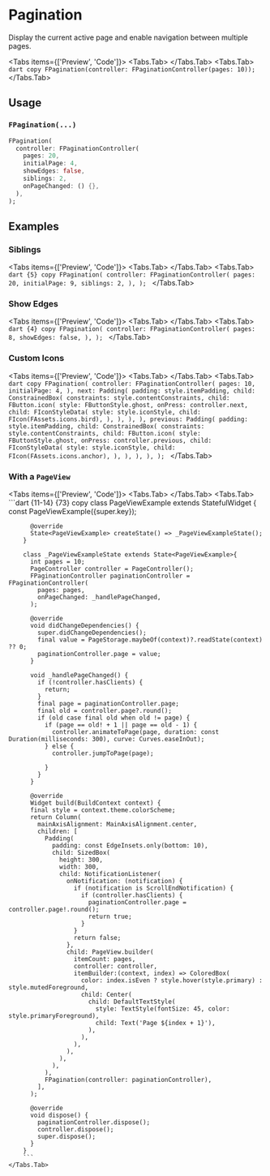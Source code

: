 
# Pagination
Display the current active page and enable navigation between multiple pages.

<LinkBadgeGroup>
    <LinkBadge label="API Reference" href="https://pub.dev/documentation/forui/latest/forui.widgets.pagination/"/>
</LinkBadgeGroup>

<Tabs items={['Preview', 'Code']}>
    <Tabs.Tab>
        <Widget name='pagination' variant='default' height={400}/>
    </Tabs.Tab>
    <Tabs.Tab>
        ```dart copy
        FPagination(controller: FPaginationController(pages: 10));
        ```
    </Tabs.Tab>
</Tabs>

## Usage

### `FPagination(...)`

```dart copy
FPagination(
  controller: FPaginationController(
    pages: 20,
    initialPage: 4,
    showEdges: false,
    siblings: 2,
    onPageChanged: () {},
  ),
);
```

## Examples


### Siblings
<Tabs items={['Preview', 'Code']}>
    <Tabs.Tab>
        <Widget name='pagination' variant='siblings' height={400}/>
    </Tabs.Tab>
    <Tabs.Tab>
        ```dart {5} copy
        FPagination(
          controller: FPaginationController(
            pages: 20,
            initialPage: 9,
            siblings: 2,
          ),
        );
        ```
    </Tabs.Tab>
</Tabs>


### Show Edges
<Tabs items={['Preview', 'Code']}>
    <Tabs.Tab>
        <Widget name='pagination' variant='show-edges' height={400}/>
    </Tabs.Tab>
    <Tabs.Tab>
        ```dart {4} copy
        FPagination(
          controller: FPaginationController(
            pages: 8,
            showEdges: false,
          ),
        );
        ```
    </Tabs.Tab>
</Tabs>

### Custom Icons
<Tabs items={['Preview', 'Code']}>
    <Tabs.Tab>
        <Widget name='pagination' variant='custom-icon' height={400}/>
    </Tabs.Tab>
    <Tabs.Tab>
        ```dart copy
        FPagination(
          controller: FPaginationController(
            pages: 10,
            initialPage: 4,
          ),
          next: Padding(
            padding: style.itemPadding,
            child: ConstrainedBox(
              constraints: style.contentConstraints,
              child: FButton.icon(
                style: FButtonStyle.ghost,
                onPress: controller.next,
                child: FIconStyleData(
                  style: style.iconStyle,
                  child: FIcon(FAssets.icons.bird),
                ),
              ),
            ),
          ),
          previous: Padding(
            padding: style.itemPadding,
            child: ConstrainedBox(
              constraints: style.contentConstraints,
              child: FButton.icon(
                style: FButtonStyle.ghost,
                onPress: controller.previous,
                child: FIconStyleData(
                  style: style.iconStyle,
                  child: FIcon(FAssets.icons.anchor),
                ),
              ),
            ),
          ),
        );
        ```
    </Tabs.Tab>
</Tabs>

### With a `PageView`
<Tabs items={['Preview', 'Code']}>
    <Tabs.Tab>
        <Widget name='pagination' variant='with-page-view' height={400}/>
    </Tabs.Tab>
    <Tabs.Tab>
        ```dart {11-14} {73} copy
        class PageViewExample extends StatefulWidget {
          const PageViewExample({super.key});

          @override
          State<PageViewExample> createState() => _PageViewExampleState();
        }

        class _PageViewExampleState extends State<PageViewExample>{
          int pages = 10;
          PageController controller = PageController();
          FPaginationController paginationController = FPaginationController(
            pages: pages,
            onPageChanged: _handlePageChanged,
          );

          @override
          void didChangeDependencies() {
            super.didChangeDependencies();
            final value = PageStorage.maybeOf(context)?.readState(context) ?? 0;
            paginationController.page = value;
          }

          void _handlePageChanged() {
            if (!controller.hasClients) {
              return;
            }
            final page = paginationController.page;
            final old = controller.page?.round();
            if (old case final old when old != page) {
              if (page == old! + 1 || page == old - 1) {
                controller.animateToPage(page, duration: const Duration(milliseconds: 300), curve: Curves.easeInOut);
              } else {
                controller.jumpToPage(page);

              }
            }
          }

          @override
          Widget build(BuildContext context) {
          final style = context.theme.colorScheme;
          return Column(
            mainAxisAlignment: MainAxisAlignment.center,
            children: [
              Padding(
                padding: const EdgeInsets.only(bottom: 10),
                child: SizedBox(
                  height: 300,
                  width: 300,
                  child: NotificationListener(
                    onNotification: (notification) {
                      if (notification is ScrollEndNotification) {
                        if (controller.hasClients) {
                          paginationController.page = controller.page!.round();
                          return true;
                        }
                      }
                      return false;
                    },
                    child: PageView.builder(
                      itemCount: pages,
                      controller: controller,
                      itemBuilder:(context, index) => ColoredBox(
                        color: index.isEven ? style.hover(style.primary) : style.mutedForeground,
                        child: Center(
                          child: DefaultTextStyle(
                            style: TextStyle(fontSize: 45, color: style.primaryForeground),
                            child: Text('Page ${index + 1}'),
                          ),
                        ),
                      ),
                    ),
                  ),
                ),
              ),
              FPagination(controller: paginationController),
            ],
          );

          @override
          void dispose() {
            paginationController.dispose();
            controller.dispose();
            super.dispose();
          }
        }
        ```
    </Tabs.Tab>
</Tabs>